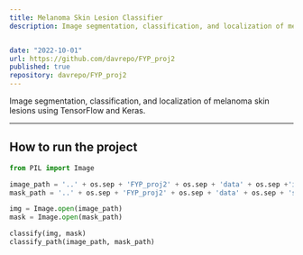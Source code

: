 ```yaml
---
title: Melanoma Skin Lesion Classifier
description: Image segmentation, classification, and localization of melanoma skin lesions using TensorFlow and Keras.


date: "2022-10-01"
url: https://github.com/davrepo/FYP_proj2
published: true
repository: davrepo/FYP_proj2
---
```


Image segmentation, classification, and localization of melanoma skin lesions using TensorFlow and Keras.

---

## How to run the project
```python
from PIL import Image

image_path = '..' + os.sep + 'FYP_proj2' + os.sep + 'data' + os.sep +'images_resized' + os.sep + 'PAT_710_1330_243.PNG'
mask_path = '..' + os.sep + 'FYP_proj2' + os.sep + 'data' + os.sep + 'shanon_masks_total' + os.sep + 'PAT_710_1330_243.PNG'

img = Image.open(image_path)
mask = Image.open(mask_path)

classify(img, mask)
classify_path(image_path, mask_path)
```
